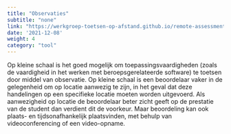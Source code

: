 ```yaml
---
title: "Observaties"
subtitle: "none"
link: "https://werkgroep-toetsen-op-afstand.github.io/remote-assessment-aid/methods/observations/"
date: '2021-12-08'
weight: 4
category: "tool"
---
```


Op kleine schaal is het goed mogelijk om toepassingsvaardigheden (zoals de vaardigheid in het werken met beroepsgerelateerde software) te toetsen door middel van observatie. Op kleine schaal is een beoordelaar vaker in de gelegenheid om op locatie aanwezig te zijn, in het geval dat deze handelingen op een specifieke locatie moeten worden uitgevoerd. Als aanwezigheid op locatie de beoordelaar beter zicht geeft op de prestatie van de student dan verdient dit de voorkeur. Maar beoordeling kan ook plaats- en tijdsonafhankelijk plaatsvinden, met behulp van videoconferencing of een video-opname. 